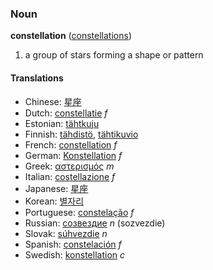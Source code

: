 ===Noun===
'''constellation''' ([[constellations]])

# a group of stars forming a shape or pattern

====Translations====
*Chinese: [[星座]]
*Dutch: [[constellatie]] ''f''
*Estonian: [[tähtkuju]]
*Finnish: [[tähdistö]], [[tähtikuvio]]
*French: [[constellation]] ''f''
*German: [[Konstellation]] ''f''
*Greek: [[αστερισμός]] ''m''
*Italian: [[costellazione]] ''f''
*Japanese: [[星座]]
*Korean: [[별자리]]
*Portuguese: [[constelação]] ''f''
*Russian: [[созвездие]] ''n'' (sozvezdie)
*Slovak: [[súhvezdie#Slovak|súhvezdie]] ''n''
*Spanish: [[constelación]] ''f''
*Swedish: [[konstellation]] ''c''